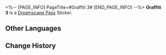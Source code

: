 <%-- [PAGE_INFO]
PageTitle=#Graffiti 3#
[END_PAGE_INFO] --%>
{{Stub|Location information}}
{{Item Infobox
|id          = 223802
|image       = Dreamscape Pass Sticker Graffiti 3.png
|type        = Dreamscape Pass Sticker
|type2       = The Last Tycoon Stickers
|invCategory = 
|rarity      = 4
|effect      = 
|description = Digital stickers that can be used to decorate the pages of the Dreamtour Handbook. They come in many different styles.
|source1     = [[Unlocked by Default]]
}}
{{Description|The truth is never mellifluous enough.}}
'''Graffiti 3''' is a [[Dreamscape Pass]] Sticker.

==Other Languages==
{{Other Languages
|en   = Graffiti 3
|zhs  = 涂鸦•三
|zht  = 塗鴉•三
|ja   = ラクガキ・3
|ko   = 그래피티•3
|es   = Grafiti 3
|fr   = Graffiti 3
|ru   = Граффити III
|th   = กราฟฟิตี้ 3
|vi   = Graffiti 3
|de   = Graffiti 3
|id   = Grafiti 3
|pt   = Grafite 3
}}

==Change History==
{{Change History|2.2}}